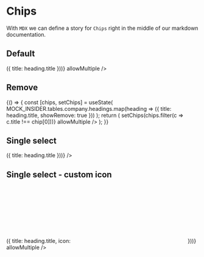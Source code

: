 
<Meta title="Design system|Chips" component={Chips} />

# Chips

With `MDX` we can define a story for `Chips` right in the middle of our markdown documentation.

## Default

<Story name="default">
  <ChipsWrapper
    inputChips={MOCK_INSIDER.tables.company.headings.map(heading => ({
      title: heading.title
    }))}
    allowMultiple
  />
</Story>

## Remove

<Story name="remove">
  {() => {
    const [chips, setChips] = useState(
      MOCK_INSIDER.tables.company.headings.map(heading => ({
        title: heading.title,
        showRemove: true
      }))
    );
    return (
      <Chips
        chips={chips}
        onChange={chip => setChips(chips.filter(c => c.title !== chip[0]))}
        allowMultiple
      />
    );
  }}
</Story>

## Single select

<Story name="single select">
  <ChipsWrapper
    inputChips={MOCK_INSIDER.tables.company.headings.map(heading => ({
      title: heading.title
    }))}
  />
</Story>

## Single select - custom icon

<Story name="single select - custom icon">
  <ChipsWrapper
    inputChips={MOCK_INSIDER.tables.company.headings.map(heading => ({
      title: heading.title,
      icon: <SVG {...donutSmall} />
    }))}
    allowMultiple
  />
</Story>
